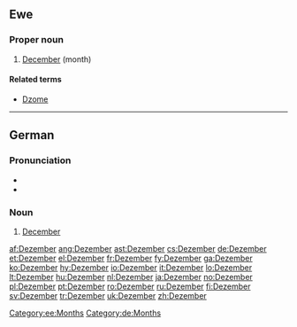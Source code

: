 ==Ewe==

===Proper noun===
{{infl|ee|proper noun}}

# [[December]] (month)

====Related terms====
* [[Dzome]]

[[Category:ee:Months]]

----

==German==

===Pronunciation===
* {{hyphenation|De-zem-ber}}
* {{audio|De-Dezember.ogg|audio}}
{{rfp|IPA and SAMPA pronunciations please|lang=German}}

===Noun===
{{infl|de|noun}}

# [[December]]

[[Category:de:Months]]

[[af:Dezember]]
[[ang:Dezember]]
[[ast:Dezember]]
[[cs:Dezember]]
[[de:Dezember]]
[[et:Dezember]]
[[el:Dezember]]
[[fr:Dezember]]
[[fy:Dezember]]
[[ga:Dezember]]
[[ko:Dezember]]
[[hy:Dezember]]
[[io:Dezember]]
[[it:Dezember]]
[[lo:Dezember]]
[[lt:Dezember]]
[[hu:Dezember]]
[[nl:Dezember]]
[[ja:Dezember]]
[[no:Dezember]]
[[pl:Dezember]]
[[pt:Dezember]]
[[ro:Dezember]]
[[ru:Dezember]]
[[fi:Dezember]]
[[sv:Dezember]]
[[tr:Dezember]]
[[uk:Dezember]]
[[zh:Dezember]]